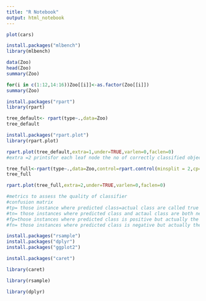 ---
title: "R Notebook"
output: html_notebook
---


```{r}
plot(cars)
```
```{r}
install.packages("mlbench")
library(mlbench)
```
```{r}
data(Zoo)
head(Zoo)
summary(Zoo)
```
```{r}
for(i in c(1:12,14:16))Zoo[[i]]<-as.factor(Zoo[[i]])
summary(Zoo)
```
```{r}
install.packages("rpart")
library(rpart)
```
```{r}
tree_default<- rpart(type~.,data=Zoo)
tree_default
```
```{r}
install.packages("rpart.plot")
library(rpart.plot)
```
```{r}
rpart.plot(tree_default,extra=1,under=TRUE,varlen=0,faclen=0)
#extra =2 printsfor each leaf node the no of correctly classified objects and the total no. of objects from data and the total no. of object from the training data falling into that node 
```
```{r}
tree_full<-rpart(type~.,data=Zoo,control=rpart.control(minsplit = 2,cp=0))
tree_full
```
```{r}
rpart.plot(tree_full,extra=2,under=TRUE,varlen=0,faclen=0)
```
```{r}
#metrics to assess the quality of classifier
#confusion matrix
#tp= those instance where predicted class=actual class are called true positive.
#tn= those instances where predicted class and actaul class are both negative are called true negative.
#fp=those instances where predicted class is positive but actually the instances are negative.
#fn= those instances where predicted class is negative but actually the instances are positive
```
```{r}
install.packages("rsample")
install.packages("dplyr")
install.packages("ggplot2")


```
```{r}
install.packages("caret")
```
```{r}
library(caret)
```
```{r}

library(rsample)


```
```{r}

library(dplyr)


```


